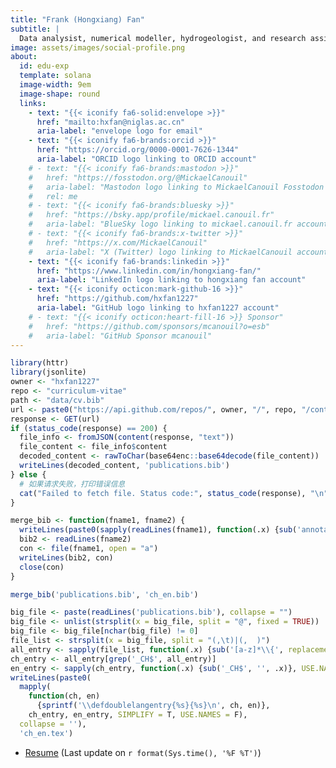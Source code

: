 ```yaml
---
title: "Frank (Hongxiang) Fan"
subtitle: |
  Data analysist, numerical modeller, hydrogeologist, and research assitant
image: assets/images/social-profile.png
about:
  id: edu-exp
  template: solana
  image-width: 9em
  image-shape: round
  links:
    - text: "{{< iconify fa6-solid:envelope >}}"
      href: "mailto:hxfan@niglas.ac.cn"
      aria-label: "envelope logo for email"
    - text: "{{< iconify fa6-brands:orcid >}}"
      href: "https://orcid.org/0000-0001-7626-1344"
      aria-label: "ORCID logo linking to ORCID account"
    # - text: "{{< iconify fa6-brands:mastodon >}}"
    #   href: "https://fosstodon.org/@MickaelCanouil"
    #   aria-label: "Mastodon logo linking to MickaelCanouil Fosstodon account"
    #   rel: me
    # - text: "{{< iconify fa6-brands:bluesky >}}"
    #   href: "https://bsky.app/profile/mickael.canouil.fr"
    #   aria-label: "BlueSky logo linking to mickael.canouil.fr account"
    # - text: "{{< iconify fa6-brands:x-twitter >}}"
    #   href: "https://x.com/MickaelCanouil"
    #   aria-label: "X (Twitter) logo linking to MickaelCanouil account"
    - text: "{{< iconify fa6-brands:linkedin >}}"
      href: "https://www.linkedin.com/in/hongxiang-fan/"
      aria-label: "LinkedIn logo linking to hongxiang fan account"
    - text: "{{< iconify octicon:mark-github-16 >}}"
      href: "https://github.com/hxfan1227"
      aria-label: "GitHub logo linking to hxfan1227 account"
    # - text: "{{< iconify octicon:heart-fill-16 >}} Sponsor"
    #   href: "https://github.com/sponsors/mcanouil?o=esb"
    #   aria-label: "GitHub Sponsor mcanouil"
---
```


```r
library(httr)
library(jsonlite)
owner <- "hxfan1227"  
repo <- "curriculum-vitae"   
path <- "data/cv.bib"
url <- paste0("https://api.github.com/repos/", owner, "/", repo, "/contents/", path)
response <- GET(url)
if (status_code(response) == 200) {
  file_info <- fromJSON(content(response, "text"))
  file_content <- file_info$content
  decoded_content <- rawToChar(base64enc::base64decode(file_content))
  writeLines(decoded_content, 'publications.bib')
} else {
  # 如果请求失败，打印错误信息
  cat("Failed to fetch file. Status code:", status_code(response), "\n")
}

merge_bib <- function(fname1, fname2) {
  writeLines(paste0(sapply(readLines(fname1), function(.x) {sub('annotation', replacement = 'author+an', .x)}, USE.NAMES = F), collapse = '\n'), fname1)
  bib2 <- readLines(fname2)
  con <- file(fname1, open = "a")
  writeLines(bib2, con)
  close(con)
}

merge_bib('publications.bib', 'ch_en.bib')

big_file <- paste(readLines('publications.bib'), collapse = "")
big_file <- unlist(strsplit(x = big_file, split = "@", fixed = TRUE))
big_file <- big_file[nchar(big_file) != 0]
file_list <- strsplit(x = big_file, split = "(,\t)|(,  )")
all_entry <- sapply(file_list, function(.x) {sub('[a-z]*\\{', replacement = '', x = .x[1])}, USE.NAMES = F)
ch_entry <- all_entry[grep('_CH$', all_entry)]
en_entry <- sapply(ch_entry, function(.x) {sub('_CH$', '', .x)}, USE.NAMES = F)
writeLines(paste0(
  mapply(
    function(ch, en) 
      {sprintf('\\defdoublelangentry{%s}{%s}\n', ch, en)}, 
    ch_entry, en_entry, SIMPLIFY = T, USE.NAMES = F), 
  collapse = ''), 
  'ch_en.tex')
```


- [Resume](resume.pdf) (Last update on `r format(Sys.time(), '%F %T')`)

